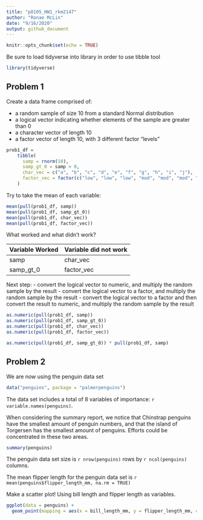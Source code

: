 ```yaml
---
title: "p8105_HW1_rkm2147"
author: "Ronae McLin"
date: "9/16/2020"
output: github_document
---
```


```r
knitr::opts_chunk$set(echo = TRUE)
```

Be sure to load tidyverse into library in order to use tibble tool
```r
library(tidyverse)
```

## Problem 1

Create a data frame comprised of:

- a random sample of size 10 from a standard Normal distribution
- a logical vector indicating whether elements of the sample are greater than 0
- a character vector of length 10
- a factor vector of length 10, with 3 different factor “levels”


```r
prob1_df =
    tibble(
      samp = rnorm(10),
      samp_gt_0 = samp > 0,
      char_vec = c("a", "b", "c", "d", "e", "f", "g", "h", "i", "j"),
      factor_vec = factor(c("low", "low", "low", "mod", "mod", "mod", "mod","high", "high", "high"))
    )
```


Try to take the mean of each variable:
```r
mean(pull(prob1_df, samp))
mean(pull(prob1_df, samp_gt_0))
mean(pull(prob1_df, char_vec))
mean(pull(prob1_df, factor_vec))
```

What worked and what didn't work?


Variable Worked   |   Variable did not work
------------------|------------------------
   samp           |   char_vec
 samp_gt_0        |   factor_vec


Next step: 
- convert the logical vector to numeric, and multiply the random sample by the result
- convert the logical vector to a factor, and multiply the random sample by the result
- convert the logical vector to a factor and then convert the result to numeric, and multiply the random sample by the result
                   
```r
as.numeric(pull(prob1_df, samp))
as.numeric(pull(prob1_df, samp_gt_0))
as.numeric(pull(prob1_df, char_vec))
as.numeric(pull(prob1_df, factor_vec))
```
```r
as.numeric(pull(prob1_df, samp_gt_0)) * pull(prob1_df, samp)
```
              
## Problem 2

We are now using the penguin data set

```r
data("penguins", package = "palmerpenguins")
```


The data set includes a total of 8 variables of importance: `r variable.names(penguins) `.

When considering the summary report, we notice that Chinstrap penguins have the smallest amount of penguin numbers, and that the island of Torgersen has the smallest amount of penguins. Efforts could be concentrated in these two areas.  
```r
summary(penguins)
```

The penguin data set size is `r nrow(penguins) ` rows by `r ncol(penguins) ` columns.  

The mean flipper length for the penguin data set is `r mean(penguins$flipper_length_mm, na.rm = TRUE)`      

Make a scatter plot! Using bill length and flipper length as variables. 

```r
ggplot(data = penguins) + 
  geom_point(mapping = aes(x = bill_length_mm, y = flipper_length_mm, color = species))
```

